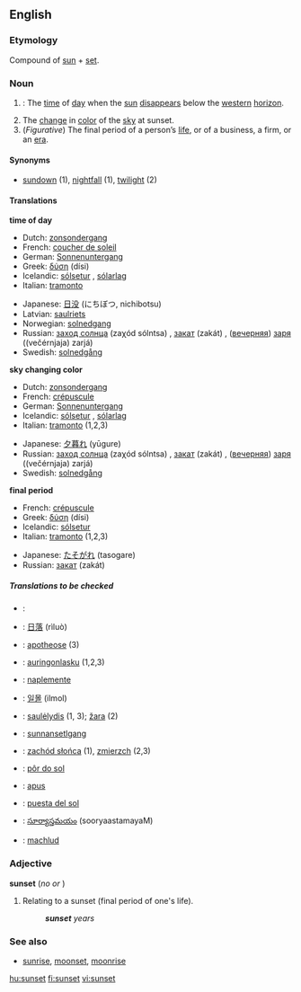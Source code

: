 ==English==

===Etymology===
Compound of [[sun]] + [[set]].

===Noun===
{{en-noun}}

# {{time}}: The [[time]] of [[day]] when the [[sun]] [[disappear]]s below the [[western]] [[horizon]].
# The [[change]] in [[color]] of the [[sky]] at sunset.
# (''Figurative'') The final period of a person’s [[life]], or of a business, a firm, or an [[era]].

====Synonyms====
*[[sundown]] (1), [[nightfall]] (1), [[twilight]] (2)

====Translations====
'''time of day'''
{{top}}
*Dutch: [[zonsondergang]] {{m}}
*French: [[coucher de soleil]] {{m}}
*German: [[Sonnenuntergang]] {{m}}
*Greek: [[δύση]] (dísi) {{f}}
*Icelandic: [[sólsetur]] {{n}}, [[sólarlag]] {{n}}
*Italian: [[tramonto]] {{m}}
{{mid}}
*Japanese: [[日没]] (にちぼつ, nichibotsu)
*Latvian: [[saulriets]] {{m}}
*Norwegian: [[solnedgang]] {{m}}
*Russian: [[заход солнца]] (zaχód sólntsa) {{m}}, [[закат]] (zakát) {{m}}, ([[вечерний|вечерняя]]) [[заря]] ((večérnjaja) zarjá) {{f}}
*Swedish: [[solnedgång]] {{c}}
{{bottom}}

'''sky changing color'''
{{top}}
*Dutch: [[zonsondergang]] {{m}}
*French: [[crépuscule]] {{m}}
*German: [[Sonnenuntergang]] {{m}}
*Icelandic: [[sólsetur]] {{n}}, [[sólarlag]] {{n}}
*Italian: [[tramonto]] {{m}} (1,2,3)
{{mid}}
*Japanese: [[夕暮れ]] (yūgure)
*Russian: [[заход солнца]] (zaχód sólntsa) {{m}}, [[закат]] (zakát) {{m}}, ([[вечерний|вечерняя]]) [[заря]] ((večérnjaja) zarjá) {{f}}
*Swedish: [[solnedgång]] {{c}}
{{bottom}}

'''final period'''
{{top}}
*French: [[crépuscule]] {{m}}
*Greek: [[δύση]] (dísi) {{f}}
*Icelandic: [[sólsetur]] {{n}}
*Italian: [[tramonto]] {{m}} (1,2,3)
{{mid}}
*Japanese: [[たそがれ]] (tasogare)
*Russian: [[закат]] (zakát) {{m}}
{{bottom}}

=====Translations to be checked=====
{{checktrans}}
{{top}}
*{{ttbc|Arabic}}: {{ARchar|[[غروب الشمس]]}} {{Unicode|(ğurú:b aš-šams)}} {{m}}
*{{ttbc|Chinese}}: [[日落]] (rìluò)
*{{ttbc|Dutch}}: [[apotheose]] {{f}} (3)
*{{ttbc|Finnish}}: [[auringonlasku]] (1,2,3)
*{{ttbc|Hungarian}}: [[naplemente]]
{{mid}}
*{{ttbc|Korean}}: [[일몰]] (ilmol)
*{{ttbc|Lithuanian}}: [[saulėlydis]] {{m}} (1, 3); [[žara]] {{f}} (2)
*{{ttbc|Old English}}: [[sunnansetlgang]] {{m}}
*{{ttbc|Polish}}: [[zachód słońca]] {{m}} (1), [[zmierzch]] {{m}} (2,3) 
*{{ttbc|Portuguese}}: [[pôr do sol]] {{m}}
*{{ttbc|Romanian}}: [[apus]] {{n}}
*{{ttbc|Spanish}}: [[puesta del sol]] {{f}}
*{{ttbc|Telugu}}: [[సూర్యాస్తమయం]] (sooryaastamayaM)
*{{ttbc|Welsh}}: [[machlud]]
{{bottom}}

===Adjective===
'''sunset'''  (''no'' {{compar}} ''or'' {{superl}})

# Relating to a sunset (final period of one's life).
#: '''''sunset''' years''

===See also===
*[[sunrise]], [[moonset]], [[moonrise]]

[[hu:sunset]]
[[fi:sunset]]
[[vi:sunset]]